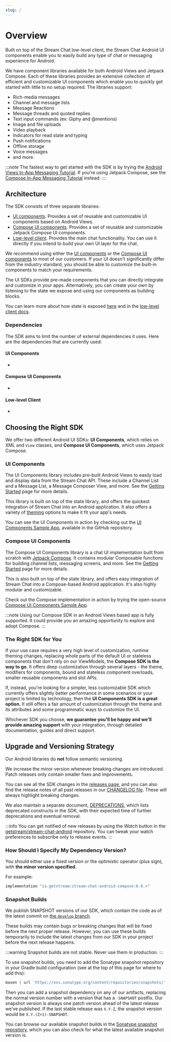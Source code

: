 ```yaml
---
slug: /
---
```


# Overview

Built on top of the Stream Chat low-level client, the Stream Chat Android UI components enable you to easily build any type of chat or messaging experience for Android.

We have component libraries available for both Android Views and Jetpack Compose. Each of these libraries provides an extensive collection of efficient and customizable UI components which enable you to quickly get started with little to no setup required. The libraries support:

<!-- TODO validate list below -->
- Rich-media messages
- Channel and message lists
- Message Reactions
- Message threads and quoted replies
- Text input commands (ex: Giphy and @mentions)
- Image and file uploads
- Video playback
- Indicators for read state and typing
- Push notifications
- Offline storage
- Voice messages
- and more.

:::note
The fastest way to get started with the SDK is by trying the [Android Views In-App Messaging Tutorial](https://getstream.io/tutorials/android-chat/). If you're using Jetpack Compose, see the [Compose In-App Messaging Tutorial](https://getstream.io/chat/compose/tutorial/) instead.
:::

## Architecture

The SDK consists of three separate libraries:
<!-- TODO iOS uses the artifact name, for us it would be stream-chat-android-ui-components etc -->
<!-- TODO Name should be UI Components or Android Views UI Components? -->
<!-- TODO Should we list Compose first? -->
- [UI components](../02-ui-components/01-getting-started.mdx). Provides a set of reusable and customizable UI components based on Android Views.
- [Compose UI components](03-compose/01-overview.mdx). Provides a set of reusable and customizable Jetpack Compose UI components.
- [Low-level client](https://getstream.io/chat/docs/android/?language=kotlin). Provides the main chat functionality. You can use it directly if you intend to build your own UI layer for the chat.

We recommend using either the [UI components](../02-ui-components/01-getting-started.mdx) or the [Compose UI components](03-compose/01-overview.mdx) to most of our customers. If your UI doesn't significantly differ from the industry standard, you should be able to customize the built-in components to match your requirements.

The UI SDKs provide pre-made components that you can directly integrate and customize in your apps. Alternatively, you can create your own by listening to the state we expose and using our components as building blocks.

You can learn more about how state is exposed [here](../04-client/06-guides/04-state-plugin.mdx) and in the [low-level client docs](https://getstream.io/chat/docs/android/?language=kotlin).

<!-- TODO check all links on this page, especially state link above -->

### Dependencies

The SDK aims to limit the number of external dependencies it uses. Here are the dependencies that are currently used:

#### UI Components
-

#### Compose UI Components
-

#### Low-level Client
-
<!-- TODO add external dependencies -->

## Choosing the Right SDK

We offer two different Android UI SDKs: **UI Components**, which relies on XML and `View` classes, and **Compose UI Components**, which uses Jetpack Compose.

### UI Components

The UI Components library includes pre-built Android Views to easily load and display data from the Stream Chat API. These include a Channel List and a Message List, a Message Composer View, and more. See the [Getting Started](../02-ui-components/01-getting-started.mdx) page for more details.

This library is built on top of the state library, and offers the quickest integration of Stream Chat into an Android application. It also offers a variety of [theming](../02-ui-components/02-general-customization/01-theming.mdx) options to make it fit your app's needs.

You can see the UI Components in action by checking out the [UI Components Sample App](https://github.com/GetStream/stream-chat-android/tree/main/stream-chat-android-ui-components-sample), available in the GitHub repository.

### Compose UI Components

The Compose UI Components library is a chat UI implementation built from scratch with [Jetpack Compose](https://developer.android.com/jetpack/compose). It contains modular Composable functions for building channel lists, messaging screens, and more. See the [Getting Started](../03-compose/01-overview.mdx) page for more details.

This is also built on top of the state library, and offers easy integration of Stream Chat into a Compose-based Android application. It's also highly modular and customizable.

<!-- TODO add theming link for Compose -->

Check out the Compose implementation in action by trying the open-source [Compose UI Components Sample App](https://github.com/GetStream/stream-chat-android/tree/main/stream-chat-android-compose-sample).

:::note
Using our Compose SDK in an Android Views based app is fully supported. It could provide you an amazing opportunity to explore and adopt Compose.
:::

### The Right SDK for You

If your use case requires a very high level of customization, runtime theming changes, replacing whole parts of the default UI or stateless components that don't rely on our ViewModels,
the **Compose SDK is the way to go**. It offers deep customization through several layers - the theme, modifiers for components, bound and stateless component overloads, smaller reusable components and slot APIs.

If, instead, you're looking for a simpler, less customizable SDK which currently offers slightly better performance in some scenarios or your project is limited by technology, then
the **UI Components SDK is a great option**. It still offers a fair amount of customization through the theme and its attributes and some programmatic ways to customize the UI.

Whichever SDK you choose, **we guarantee you'll be happy and we'll provide amazing support** with your integration, through detailed documentation, guides and direct support.

## Upgrade and Versioning Strategy

Our Android libraries do **not** follow semantic versioning. <!-- TODO Is this accurate? -->

We increase the minor version whenever breaking changes are introduced. Patch releases only contain smaller fixes and improvements. <!-- TODO Is this correct? -->

You can see all the SDK changes in the [releases page](https://github.com/GetStream/stream-chat-android/releases), and you can also find the release notes of all past releases in our [CHANGELOG file](https://github.com/GetStream/stream-chat-android/blob/main/CHANGELOG.md). These will always highlight breaking changes.

We also maintain a separate document, [DEPRECATIONS](https://github.com/GetStream/stream-chat-android/blob/main/DEPRECATIONS.md), which lists deprecated constructs in the SDK, with their expected time of further deprecations and eventual removal.

:::info
You can get notified of new releases by using the _Watch_ button in the [getstream/stream-chat-android](https://github.com/GetStream/stream-chat-android) repository. You can tweak your watch preferences to subscribe only to release events.
:::

### How Should I Specify My Dependency Version?
<!-- TODO Double check if this is correct -->
You should either use a fixed version or the optimistic operator (plus sign), with **the minor version specified**.

For example:

```groovy
implementation "io.getstream:stream-chat-android-compose:6.0.+"
```

### Snapshot Builds

We publish SNAPSHOT versions of our SDK, which contain the code as of the latest commit on [the `develop` branch](https://github.com/GetStream/stream-chat-android/tree/develop).

These builds may contain bugs or breaking changes that will be fixed before the next proper release. However, you can use these builds temporarily to include the latest changes from our SDK in your project before the next release happens.

:::warning
Snapshot builds are not stable. Never use them in production.
:::

To use snapshot builds, you need to add the Sonatype snapshot repository in your Gradle build configuration (see at the top of this page for where to add this):

```groovy
maven { url 'https://oss.sonatype.org/content/repositories/snapshots/' }
```

Then you can add a snapshot dependency on any of our artifacts, replacing the normal version number with a version that has a `-SNAPSHOT` postfix.
Our snapshot version is always one patch version ahead of the latest release we've published. If the last stable release was `X.Y.Z`, the snapshot version would be `X.Y.(Z+1)-SNAPSHOT`.

You can browse our available snapshot builds in the [Sonatype snapshot repository](https://oss.sonatype.org/content/repositories/snapshots/io/getstream/), which you can also check for what the latest available snapshot version is.
